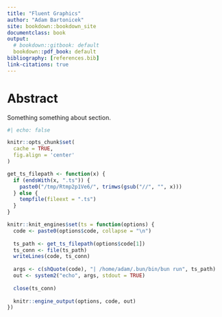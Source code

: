 ```yaml
---
title: "Fluent Graphics"
author: "Adam Bartonicek"
site: bookdown::bookdown_site
documentclass: book
output:
  # bookdown::gitbook: default
  bookdown::pdf_book: default
bibliography: [references.bib]
link-citations: true
---
```



# Abstract 

Something something about section.

```r
#| echo: false

knitr::opts_chunk$set(
  cache = TRUE,
  fig.align = 'center'
)

get_ts_filepath <- function(x) {
  if (endsWith(x, ".ts")) {
    paste0("/tmp/Rtmp2p1Ve6/", trimws(gsub("//", "", x)))
  } else {
    tempfile(fileext = ".ts")
  }
}

knitr::knit_engines$set(ts = function(options) {
  code <- paste0(options$code, collapse = "\n")
  
  ts_path <- get_ts_filepath(options$code[1])
  ts_conn <- file(ts_path)
  writeLines(code, ts_conn)
  
  args <- c(shQuote(code), "| /home/adam/.bun/bin/bun run", ts_path)
  out <- system2("echo", args, stdout = TRUE)
  
  close(ts_conn)
  
  knitr::engine_output(options, code, out)
})

```

